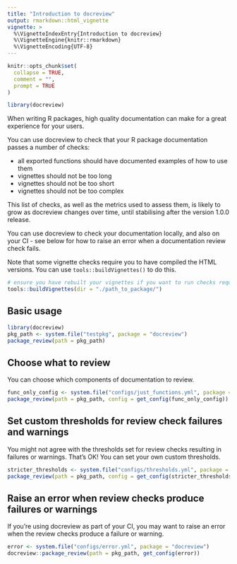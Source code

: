 ```yaml
---
title: "Introduction to docreview"
output: rmarkdown::html_vignette
vignette: >
  %\VignetteIndexEntry{Introduction to docreview}
  %\VignetteEngine{knitr::rmarkdown}
  %\VignetteEncoding{UTF-8}
---
```


```r
knitr::opts_chunk$set(
  collapse = TRUE,
  comment = "",
  prompt = TRUE
)

library(docreview)
```

When writing R packages, high quality documentation can make for a great experience for your users.  

You can use docreview to check that your R package documentation passes a number of checks:

* all exported functions should have documented examples of how to use them
* vignettes should not be too long
* vignettes should not be too short
* vignettes should not be too complex

This list of checks, as well as the metrics used to assess them, is likely to grow as docreview changes over time, until stabilising after the version 1.0.0 release.

You can use docreview to check your documentation locally, and also on your CI - see below for how to raise an error when a documentation review check fails.

Note that some vignette checks require you to have compiled the HTML versions.  You can use `tools::buildVignettes()` to do this.

```r
# ensure you have rebuilt your vignettes if you want to run checks requiring the HTML files
tools::buildVignettes(dir = "./path_to_package/")
```


## Basic usage
```r
library(docreview)
pkg_path <- system.file("testpkg", package = "docreview")
package_review(path = pkg_path)
```
 
## Choose what to review

You can choose which components of documentation to review.

```r
func_only_config <- system.file("configs/just_functions.yml", package = "docreview")
package_review(path = pkg_path, config = get_config(func_only_config))
```


## Set custom thresholds for review check failures and warnings

You might not agree with the thresholds set for review checks resulting in failures or warnings.  That's OK!  You can set your own custom thresholds.

```r
stricter_thresholds <- system.file("configs/thresholds.yml", package = "docreview")
package_review(path = pkg_path, config = get_config(stricter_thresholds))
```

## Raise an error when review checks produce failures or warnings

If you're using docreview as part of your CI, you may want to raise an error when the review checks produce a failure or warning.

```r
error <- system.file("configs/error.yml", package = "docreview")
docreview::package_review(path = pkg_path, get_config(error))
```


